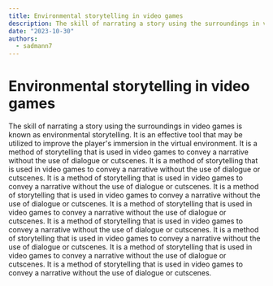 ```yaml
---
title: Environmental storytelling in video games
description: The skill of narrating a story using the surroundings in video games is known as environmental storytelling. It is an effective tool that may be utilized to improve the player's immersion in the virtual environment.
date: "2023-10-30"
authors:
  - sadmann7
---
```


# Environmental storytelling in video games

The skill of narrating a story using the surroundings in video games is known as environmental storytelling. It is an effective tool that may be utilized to improve the player's immersion in the virtual environment. It is a method of storytelling that is used in video games to convey a narrative without the use of dialogue or cutscenes. It is a method of storytelling that is used in video games to convey a narrative without the use of dialogue or cutscenes. It is a method of storytelling that is used in video games to convey a narrative without the use of dialogue or cutscenes. It is a method of storytelling that is used in video games to convey a narrative without the use of dialogue or cutscenes. It is a method of storytelling that is used in video games to convey a narrative without the use of dialogue or cutscenes. It is a method of storytelling that is used in video games to convey a narrative without the use of dialogue or cutscenes. It is a method of storytelling that is used in video games to convey a narrative without the use of dialogue or cutscenes. It is a method of storytelling that is used in video games to convey a narrative without the use of dialogue or cutscenes. It is a method of storytelling that is used in video games to convey a narrative without the use of dialogue or cutscenes.
